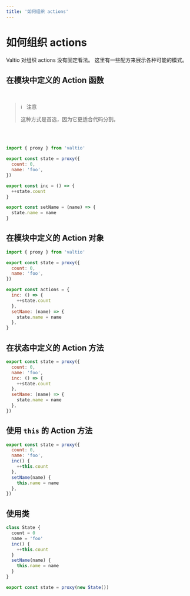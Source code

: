 ```yaml
---
title: '如何组织 actions'
---
```


# 如何组织 actions

Valtio 对组织 actions 没有固定看法。
这里有一些配方来展示各种可能的模式。

## 在模块中定义的 Action 函数

<br />

<blockquote className="note">
ℹ️ &nbsp; 注意

这种方式是首选，因为它更适合代码分割。

</blockquote>

<br />

<br />

```js
import { proxy } from 'valtio'

export const state = proxy({
  count: 0,
  name: 'foo',
})

export const inc = () => {
  ++state.count
}

export const setName = (name) => {
  state.name = name
}
```

## 在模块中定义的 Action 对象

```js
import { proxy } from 'valtio'

export const state = proxy({
  count: 0,
  name: 'foo',
})

export const actions = {
  inc: () => {
    ++state.count
  },
  setName: (name) => {
    state.name = name
  },
}
```

## 在状态中定义的 Action 方法

```js
export const state = proxy({
  count: 0,
  name: 'foo',
  inc: () => {
    ++state.count
  },
  setName: (name) => {
    state.name = name
  },
})
```

## 使用 `this` 的 Action 方法

```js
export const state = proxy({
  count: 0,
  name: 'foo',
  inc() {
    ++this.count
  },
  setName(name) {
    this.name = name
  },
})
```

## 使用类

```js
class State {
  count = 0
  name = 'foo'
  inc() {
    ++this.count
  }
  setName(name) {
    this.name = name
  }
}

export const state = proxy(new State())
```
